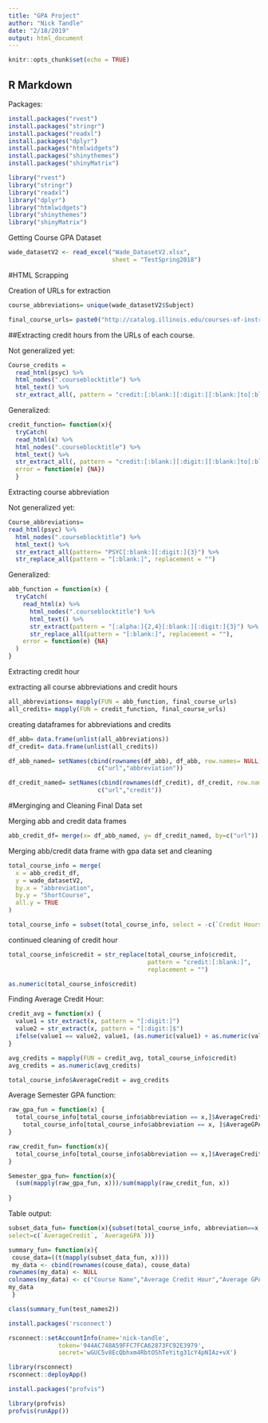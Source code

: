 ```yaml
---
title: "GPA Project"
author: "Nick Tandle"
date: "2/18/2019"
output: html_document
---
```



```r
knitr::opts_chunk$set(echo = TRUE)
```

## R Markdown

Packages:
```r
install.packages("rvest")
install.packages("stringr")
install.packages("readxl")
install.packages("dplyr")
install.packages("htmlwidgets")
install.packages("shinythemes")
install.packages("shinyMatrix")

```

```r
library("rvest")
library("stringr")
library("readxl")
library("dplyr")
library("htmlwidgets")
library("shinythemes")
library("shinyMatrix")
```


Getting Course GPA Dataset
```r
wade_datasetV2 <- read_excel("Wade_DatasetV2.xlsx",
                             sheet = "TestSpring2018")
```


#HTML Scrapping

Creation of URLs for extraction
```r
course_abbreviations= unique(wade_datasetV2$Subject)

final_course_urls= paste0("http://catalog.illinois.edu/courses-of-instruction/",tolower(course_abbreviations),"/")
```


##Extracting credit hours from the URLs  of each course.

Not generalized yet:
```r
Course_credits =
  read_html(psyc) %>%
  html_nodes(".courseblocktitle") %>%
  html_text() %>%
  str_extract_all(, pattern = "credit:[:blank:][:digit:][:blank:]to[:blank:][:digit:]|credit:[:blank:][:digit:]")
```
Generalized:
```r
credit_function= function(x){
  tryCatch(
  read_html(x) %>%
  html_nodes(".courseblocktitle") %>%
  html_text() %>%
  str_extract_all(, pattern = "credit:[:blank:][:digit:][:blank:]to[:blank:][:digit:]|credit:[:blank:][:digit:]"),
  error = function(e) {NA})
  }
```

Extracting course abbreviation

Not generalized yet:
```r
Course_abbreviations=
read_html(psyc) %>%
  html_nodes(".courseblocktitle") %>%
  html_text() %>%
  str_extract_all(pattern= "PSYC[:blank:][:digit:]{3}") %>%
  str_replace_all(pattern = "[:blank:]", replacement = "")
```

Generalized:
```r
abb_function = function(x) {
  tryCatch(
    read_html(x) %>%
      html_nodes(".courseblocktitle") %>%
      html_text() %>%
      str_extract(pattern = "[:alpha:]{2,4}[:blank:][:digit:]{3}") %>%
      str_replace_all(pattern = "[:blank:]", replacement = ""),
    error = function(e) {NA}
  )
}
```


Extracting credit hour

extracting all course abbreviations and credit hours
```r
all_abbreviations= mapply(FUN = abb_function, final_course_urls)
all_credits= mapply(FUN = credit_function, final_course_urls)
```


creating dataframes for abbreviations and credits
```r

df_abb= data.frame(unlist(all_abbreviations))
df_credit= data.frame(unlist(all_credits))

df_abb_named= setNames(cbind(rownames(df_abb), df_abb, row.names= NULL),
                         c("url","abbreviation"))

df_credit_named= setNames(cbind(rownames(df_credit), df_credit, row.names= NULL),
                         c("url","credit"))
```


#Merginging and Cleaning Final Data set


Merging abb and credit data frames
```r
abb_credit_df= merge(x= df_abb_named, y= df_credit_named, by=c("url"))
```

Merging abb/credit data frame with gpa data set and cleaning
```r
total_course_info = merge(
  x = abb_credit_df,
  y = wade_datasetV2,
  by.x = "abbreviation",
  by.y = "ShortCourse",
  all.y = TRUE
)

total_course_info = subset(total_course_info, select = -c(`Credit Hours`))
```

continued cleaning of credit hour
```r
total_course_info$credit = str_replace(total_course_info$credit,
                                       pattern = "credit:[:blank:]",
                                       replacement = "")

as.numeric(total_course_info$credit)

```


Finding Average Credit Hour:
```r
credit_avg = function(x) {
  value1 = str_extract(x, pattern = "[:digit:]")
  value2 = str_extract(x, pattern = "[:digit:]$")
  ifelse(value1 == value2, value1, (as.numeric(value1) + as.numeric(value2)) / 2)
}
```

```r
avg_credits = mapply(FUN = credit_avg, total_course_info$credit)
avg_credits = as.numeric(avg_credits)

total_course_info$AverageCredit = avg_credits

```


Average Semester GPA function:
```r
raw_gpa_fun = function(x) {
  total_course_info[total_course_info$abbreviation == x,]$AverageCredit *
    total_course_info[total_course_info$abbreviation == x, ]$AverageGPA
}

raw_credit_fun= function(x){
  total_course_info[total_course_info$abbreviation == x,]$AverageCredit
}

Semester_gpa_fun= function(x){
  (sum(mapply(raw_gpa_fun, x)))/sum(mapply(raw_credit_fun, x))
  
}

```



Table output:
```r
subset_data_fun= function(x){subset(total_course_info, abbreviation==x, 
select=c(`AverageCredit`, `AverageGPA`))}
```

```r
summary_fun= function(x){
 couse_data=((t(mapply(subset_data_fun, x))))
 my_data <- cbind(rownames(couse_data), couse_data)
rownames(my_data) <- NULL
colnames(my_data) <- c("Course Name","Average Credit Hour","Average GPA")
my_data     
 }

class(summary_fun(test_names2))
```

```r
install.packages('rsconnect')

rsconnect::setAccountInfo(name='nick-tandle',
			  token='944AC748A59FFC7FCA62873FC92E3979',
			  secret='wGUC5v8EcQbhxm4RbtOShTeYitg31cY4pNIAz+vX')

library(rsconnect)
rsconnect::deployApp()
```



```r
install.packages("profvis")

library(profvis)
profvis(runApp())
```




